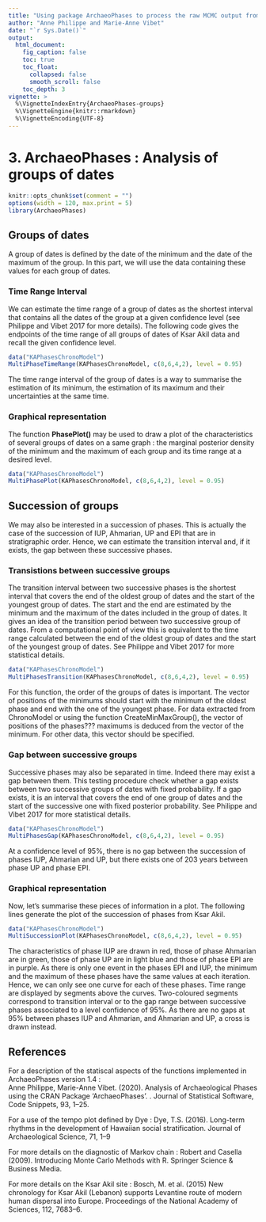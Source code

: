 ```yaml
---
title: "Using package ArchaeoPhases to process the raw MCMC output from chronological modelling software."
author: "Anne Philippe and Marie-Anne Vibet"
date: "`r Sys.Date()`"
output:
  html_document:
    fig_caption: false
    toc: true
    toc_float:
      collapsed: false
      smooth_scroll: false
    toc_depth: 3
vignette: >
  %\VignetteIndexEntry{ArchaeoPhases-groups}
  %\VignetteEngine{knitr::rmarkdown}
  %\VignetteEncoding{UTF-8}
---
```


3. ArchaeoPhases : Analysis of groups of dates
===============

```r
knitr::opts_chunk$set(comment = "")
options(width = 120, max.print = 5)
library(ArchaeoPhases)
```

## Groups of dates
A group of dates is defined by the date of the minimum and the date of the maximum of the group. In this part, we will use the data containing these values for each group of dates.

### Time Range Interval 
We can estimate the time range of a group of dates as the shortest interval that contains all the dates of the group at a given confidence level (see Philippe and Vibet 2017 for more details).
The following code gives the endpoints of the time range of all groups of dates of Ksar Akil data and recall the given confidence level.
```r
data("KAPhasesChronoModel")
MultiPhaseTimeRange(KAPhasesChronoModel, c(8,6,4,2), level = 0.95)
```
The time range interval of the group of dates is a way to summarise the estimation of its minimum, the estimation of its maximum and their uncertainties at the same time. 

### Graphical representation
The function **PhasePlot()** may be used to draw a plot of the characteristics of several groups of dates on a same graph : the marginal posterior density of the minimum and the maximum of each group and its time range at a desired level. 
```r
data("KAPhasesChronoModel")
MultiPhasePlot(KAPhasesChronoModel, c(8,6,4,2), level = 0.95)
```

## Succession of groups
We may also be interested in a succession of phases. This is actually the case of the succession of IUP, Ahmarian, UP and EPI that are in stratigraphic order. Hence, we can estimate the transition interval and, if it exists, the gap between these successive phases. 

### Transistions between successive groups
The transition interval between two successive phases is the shortest interval that covers the end of the oldest group of dates and the start of the youngest group of dates. The start and the end are estimated by the minimum and the maximum of the dates included in the group of dates. It gives an idea of the transition period between two successive group of dates. From a computational point of view this is equivalent to the time range calculated between the end of the oldest group of dates and the start of the youngest group of dates. 
See Philippe and Vibet 2017 for more statistical details.
```r
data("KAPhasesChronoModel")
MultiPhasesTransition(KAPhasesChronoModel, c(8,6,4,2), level = 0.95)
```
For this function, the order of the groups of dates is important. The vector of positions of the minimums should start with the minimum of the oldest phase and end with the one of the youngest phase. For data extracted from ChronoModel or using the function CreateMinMaxGroup(), the vector of positions of the phases??? maximums is deduced from the vector of the minimum. For other data, this vector should be specified.

### Gap between successive groups
Successive phases may also be separated in time. Indeed there may exist a gap between them. This testing procedure check whether a gap exists between two successive groups of dates with fixed probability. If a gap exists, it is an interval that covers the end of one group of dates and the start of the successive one with fixed posterior probability. See Philippe and Vibet 2017 for more statistical details.
```r
data("KAPhasesChronoModel")
MultiPhasesGap(KAPhasesChronoModel, c(8,6,4,2), level = 0.95)
```
At a confidence level of 95%, there is no gap between the succession of phases IUP, Ahmarian and UP, but there exists one of 203 years between phase UP and phase EPI. 

### Graphical representation
Now, let's summarise these pieces of information in a plot. The following lines generate the plot of the succession of phases from Ksar Akil.
```r
data("KAPhasesChronoModel")
MultiSuccessionPlot(KAPhasesChronoModel, c(8,6,4,2), level = 0.95)
```
The characteristics of phase IUP are drawn in red, those of phase Ahmarian are in green, those of phase UP are in light blue and those of phase EPI are in purple. 
As there is only one event in the phases EPI and IUP, the minimum and the maximum of these phases have the same values at each iteration. Hence, we can only see one curve for each of these phases. 
Time range are displayed by segments above the curves. Two-coloured segments correspond to transition interval or to the gap range between successive phases associated to a level confidence of 95%. 
As there are no gaps at 95% between phases IUP and Ahmarian, and Ahmarian and UP, a cross is drawn instead.

## References

For a description of the statiscal aspects of the functions implemented in ArchaeoPhases version 1.4 :  
Anne Philippe, Marie-Anne Vibet. (2020). Analysis of Archaeological Phases using the CRAN Package 'ArchaeoPhases'. . Journal of Statistical Software, Code Snippets, 93, 1--25.

For a use of the tempo plot defined by Dye :
Dye, T.S. (2016). Long-term rhythms in the development of Hawaiian social stratification. Journal of Archaeological Science, 71, 1--9

For more details on the diagnostic of Markov chain :
Robert and Casella (2009). Introducing Monte Carlo Methods with R. Springer Science & Business Media.

For more details on the Ksar Akil site :
Bosch, M. et al. (2015) New chronology for Ksar Akil (Lebanon) supports Levantine route of modern human dispersal into Europe. Proceedings of the National Academy of Sciences, 112, 7683--6.
